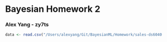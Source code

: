 # Bayesian Homework 2

### Alex Yang - zy7ts


```r
data <- read.csv("/Users/alexyang/Git/BayesianML/Homework/sales-ds6040.csv")
```

